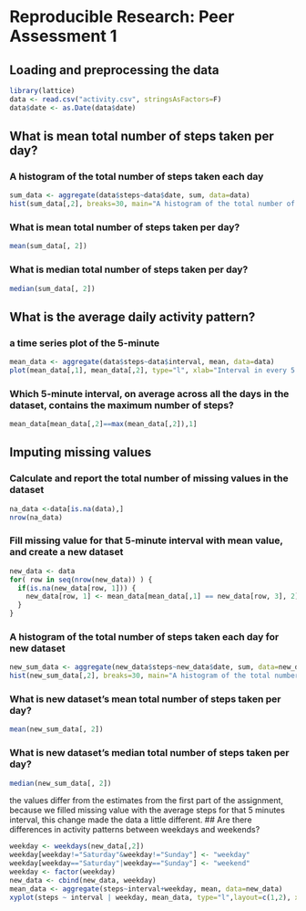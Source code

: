 # Reproducible Research: Peer Assessment 1


## Loading and preprocessing the data
```r
library(lattice)
data <- read.csv("activity.csv", stringsAsFactors=F)
data$date <- as.Date(data$date)
```

## What is mean total number of steps taken per day?
### A histogram of the total number of steps taken each day
```r
sum_data <- aggregate(data$steps~data$date, sum, data=data)
hist(sum_data[,2], breaks=30, main="A histogram of the total number of steps taken each day", xlab="the total number of steps taken each day", col="black")
```
### What is mean total number of steps taken per day?
```r
mean(sum_data[, 2])
```
### What is median total number of steps taken per day?
```r
median(sum_data[, 2])
```

## What is the average daily activity pattern?
### a time series plot of the 5-minute
```r
mean_data <- aggregate(data$steps~data$interval, mean, data=data)
plot(mean_data[,1], mean_data[,2], type="l", xlab="Interval in every 5 minutes", ylab="average daily steps", col="red", main="time series plot of the 5-minute")
```

### Which 5-minute interval, on average across all the days in the dataset, contains the maximum number of steps?
```r
mean_data[mean_data[,2]==max(mean_data[,2]),1]
```

## Imputing missing values
### Calculate and report the total number of missing values in the dataset
```r
na_data <-data[is.na(data),]
nrow(na_data)
```
### Fill missing value for that 5-minute interval with mean value, and create a new dataset
```r
new_data <- data
for( row in seq(nrow(new_data)) ) {
  if(is.na(new_data[row, 1])) {
    new_data[row, 1] <- mean_data[mean_data[,1] == new_data[row, 3], 2]
  }
}
```
### A histogram of the total number of steps taken each day for new dataset
```r
new_sum_data <- aggregate(new_data$steps~new_data$date, sum, data=new_data)
hist(new_sum_data[,2], breaks=30, main="A histogram of the total number of steps taken each day for new dataset", xlab="the total number of steps taken each day", col="black")
```
### What is new dataset's mean total number of steps taken per day?
```r
mean(new_sum_data[, 2])
```
### What is new dataset's median total number of steps taken per day?
```r
median(new_sum_data[, 2])
```
the values differ from the estimates from the first part of the assignment, because we filled missing value with the average steps for that 5 minutes interval, this change made the data a little different.
## Are there differences in activity patterns between weekdays and weekends?
```r
weekday <- weekdays(new_data[,2])
weekday[weekday!="Saturday"&weekday!="Sunday"] <- "weekday"
weekday[weekday=="Saturday"|weekday=="Sunday"] <- "weekend"
weekday <- factor(weekday)
new_data <- cbind(new_data, weekday)
mean_data <- aggregate(steps~interval+weekday, mean, data=new_data)
xyplot(steps ~ interval | weekday, mean_data, type="l",layout=c(1,2), xlab="Interval", ylab="Number of steps")
```